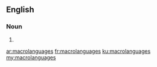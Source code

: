 ==English==

===Noun===
{{head|en|plural}}

# {{plural of|macrolanguage|lang=en}}

[[ar:macrolanguages]]
[[fr:macrolanguages]]
[[ku:macrolanguages]]
[[my:macrolanguages]]